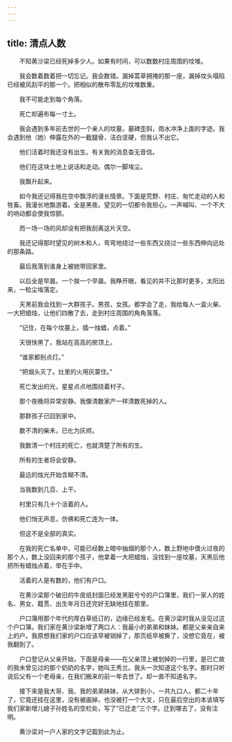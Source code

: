 ```yaml
---
---
---
```

title: 清点人数
---




　　不知黄沙梁已经死掉多少人。如果有时间，可以数数村庄周围的坟堆。

　　我会数着数着把一切忘记。我会数错。漏掉蒿草拥掩的那一座，漏掉坟头塌陷已经被风刮平的那一个。把相似的散布零乱的坟堆数重。

　　我不可能走到每个角落。

　　死亡却遍布每一寸土。

　　我会遇到多年前去世的一个亲人的坟墓，墓碑歪斜，雨水冲净上面的字迹。我会遇到他（她）伸露在外的一截腿骨，洁白坚硬，但我认不出它。

　　他们活着时我还没有出生。有关我的消息杳无音信。

　　他们在这块土地上说话和走动。偶尔一脚埃尘。

　　我飘升起来。

　　如今我还记得我在空中飘浮的漫长情景。下面是荒野、村庄、匆忙走动的人和牲畜。我漫长地飘游着。全是黑夜。望见的一切都令我担心。一声喊叫、一个不大的响动都会使我惊颤。

　　而一场一场的风却没有把我刮离这片天空。

　　我还记得那时望见的树木和人，弯弯地绕过一些东西又绕过一些东西伸向远处的那条路。

　　最后我落到谁身上被她带回家里。

　　以后全是早晨。一个挨一个早晨。我睁开眼，看见的并不比那时更多，太阳出来，一粒尘埃落定。

　　天黑前我会找到一大群孩子。男孩，女孩。都学会了走，我给每人一盒火柴、一大把蜡烛，让他们四散了去，走到村庄周围的角角落落。

　　“记住，在每个坟墓上，插一烛蜡，点着。”

　　天很快黑了，我站在高高的房顶上。

　　“谁家都别点灯。”

　　“把烟头灭了。灶里的火用灰蒙住。”

　　死亡发出的光，星星点点地围绕着村子。

　　那个夜晚将异常安静。我像清数家产一样清数死掉的人。

　　那群孩子已回到家中。

　　数不清的柴禾，已化为灰烬。

　　我数清一个村庄的死亡，也就清楚了所有的生。

　　所有的生者将会安静。

　　最远的烛光开始含糊不清。

　　当我数到几百、上干。

　　村里只有几十个活着的人。

　　他们悄无声息，仿佛和死亡连为一体。

　　但这不是全部的真实。

　　在我的死亡名单中，可能已经数上暗中抽烟的那个人，数上野地中偎火过夜的那个人，数上没回来的那个孩子，他拿着一大把蜡烛，没找到一座坟墓，天黑后他把所有蜡烛点着，举在手中。

　　活着的人是有数的，他们有户口。

　　在黄沙梁那个破旧的牛皮纸封面已经发黑脏兮兮的户口簿里，我们一家人的姓名、男女、籍贯、出生年月日还完好无缺地挂在那里。

　　户口簿用那个年代的厚白草纸订的，边缘已经发毛。在黄沙梁时我从没见过这个户口簿。我们家在黄沙梁新增了两口人：我最小的弟弟和妹妹。都是父亲亲自来上的户。我原想我们家的户口应该早被销掉了，那页纸早被撕了，没想它竟在，被我翻到了。

　　户口登记从父亲开始，下面是母亲——在父亲顶上被划掉的一行里，是已亡故的我未曾见过的那个奶奶的名字，她叫王秀兰。我头一次知道这个名字。那时只听说后父有一个老母亲，在我们搬来的前一年去世了。却一直不知道名字。

　　接下来是我大哥、我、我的弟弟妹妹，从大排到小，一共九口人。都二十年了，它竟还挂在这里，没有被画掉，也没被打一个大叉，只在最后空出的本该填写我们家新增儿媳子孙姓名的空栏处，写了“已迁走”三个字。迁到哪去了，没有注明。

　　黄沙梁对一户人家的文字记载到此为止。